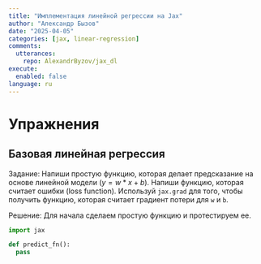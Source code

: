 ```yaml
---
title: "Имплементация линейной регрессии на Jax"
author: "Александр Бызов"
date: "2025-04-05"
categories: [jax, linear-regression]
comments:
  utterances:
    repo: AlexandrByzov/jax_dl
execute: 
  enabled: false
language: ru
---
```


# Упражнения

## Базовая линейная регрессия

Задание: Напиши простую функцию, которая делает предсказание на основе линейной модели ($y = w*x + b$). Напиши функцию, которая считает ошибки (loss function). Используй `jax.grad` для того, чтобы получить функцию, которая считает градиент потери для `w` и `b`.

Решение: Для начала сделаем простую функцию и протестируем ее.

```python
import jax

def predict_fn():
  pass
```